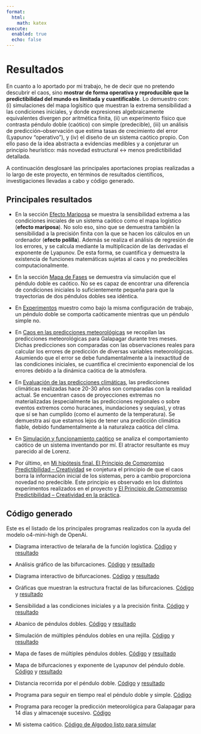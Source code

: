 ```yaml
---
format:
  html:
    math: katex
execute:
  enabled: true
  echo: false
---
```


# Resultados

En cuanto a lo aportado por mi trabajo, he de decir que no pretendo descubrir el caos, sino **mostrar de forma operativa y reproducible que la predictibilidad del mundo es limitada y cuantificable**. Lo demuestro con: (i) simulaciones del mapa logísitico que muestran la extrema sensibilidad a las condiciones iniciales, y donde expresiones algebraicamente equivalentes divergen por aritmética finita, (ii) un experimento físico que contrasta péndulo doble (caótico) con simple (predecible), (iii) un análisis de predicción–observación que estima tasas de crecimiento del error (Lyapunov “operativo”), y (iv) el diseño de un sistema caótico propio. Con ello paso de la idea abstracta a evidencias medibles y a conjeturar un principio heurístico: más novedad estructural ↔ menos predictibilidad detallada.

A continuación desglosaré las principales aportaciones propias realizadas a lo largo de este proyecto, en términos de resultados científicos, investigaciones llevadas a cabo y código generado.

## Principales resultados 

- En la sección [Efecto Mariposa](https://colacaos.github.io/ColaCAOS/01-logistica/lyapunov.html) se muestra la  sensibilidad extrema a las condiciones iniciales de un sistema caótico como el mapa logístico (**efecto mariposa**). No solo eso, sino que se demuestra también la sensibilidad a la precisión finita con la que se hacen los cálculos en un ordenador (**efecto polilla**). Además se realiza el análisis de regresión de los errores, y se calcula mediante la multiplicación de las derivadas el exponente de Lyapunov. De esta forma, se cuantifica y demuestra la existencia de funciones matemáticas sujetas al caos y no predecibles computacionalmente.

- En la sección [Mapa de Fases](https://colacaos.github.io/ColaCAOS/02-pendulo-doble/fractal.html) se demuestra vía simulación que el péndulo doble es caótico. No se es capaz de encontrar una diferencia de condiciones iniciales lo suficientemente pequeña para que la trayectorias de dos péndulos dobles sea idéntica. 

- En [Experimentos](https://colacaos.github.io/ColaCAOS/02-pendulo-doble/experimentos.html) muestro como bajo la misma configuración de trabajo, un péndulo doble se comporta caóticamente mientras que un péndulo simple no. 

- En [Caos en las predicciones meteorológicas](https://colacaos.github.io/ColaCAOS/03-meteorologia/predicciones.html) se recopilan las predicciones meteorológicas para Galapagar durante tres meses. Dichas predicciones son comparadas con las observaciones reales para calcular los errores de predicción de diversas variables meteorológicas. Asumiendo que el error se debe fundamentalmente a la inexactitud de las condiciones iniciales, se cuantifica el crecimiento exponencial de los errores debido a la dinámica caótica de la atmósfera.

- En [Evaluación de las predicciones climáticas](https://colacaos.github.io/ColaCAOS/04-clima/evaluacion.html), las predicciones climáticas realizadas hace 20-30 años son comparadas con la realidad actual. Se encuentran casos de proyecciones extremas no materializadas (especialmente las predicciones regionales o sobre eventos extremos como huracanes, inundaciones y sequías), y otras que sí se han cumplido (como el aumento de la temperatura). Se demuestra así que estamos lejos de tener una predicción climática fiable, debido fundamentalmente a la naturaleza caótica del clima. 

- En [Simulación y funcionamiento caótico](https://colacaos.github.io/ColaCAOS/05-experimentos/intro.html) se analiza el comportamiento caótico de un sistema inventando por mí. El atractor resultante es muy parecido al de Lorenz. 

- Por último, en [Mi hipótesis final. El Principio de Compromiso Predictibilidad – Creatividad](https://colacaos.github.io/ColaCAOS/06-filosofia/determinismo07.html) se conjetura el principio de que el caos borra la información inicial de los sistemas, pero a cambio proporciona novedad no predecible. Este principio es observado en los distintos experimentos realizados en el proyecto y [El Principio de Compromiso Predictibilidad – Creatividad en la práctica](https://colacaos.github.io/ColaCAOS/06-filosofia/determinismo08.html). 



## Código generado  

Este es el listado de los principales programas realizados con la ayuda del modelo o4-mini-high de OpenAi. 

* Diagrama interactivo de telaraña de la función logística. [Código](https://github.com/ColaCaos/ColaCAOS/blob/master/quarto/caos-libro/01-logistica/cobweb.qmd)  y [resultado](https://colacaos.github.io/ColaCAOS/01-logistica/cobweb.html) 

* Análisis gráfico de las bifurcaciones.  [Código](https://github.com/ColaCaos/ColaCAOS/blob/master/quarto/caos-libro/01-logistica/bifurcaciones.qmd)  y [resultado](https://colacaos.github.io/ColaCAOS/01-logistica/bifurcaciones.html)

* Diagrama interactivo de bifurcaciones.  [Código](https://github.com/ColaCaos/ColaCAOS/blob/master/quarto/caos-libro/01-logistica/simulacion.qmd)  y [resultado](https://colacaos.github.io/ColaCAOS/01-logistica/simulacion.html)

* Gráficas que muestran la estructura fractal de las bifurcaciones. [Código](https://github.com/ColaCaos/ColaCAOS/blob/master/quarto/caos-libro/01-logistica/Caos.qmd)  y [resultado](https://colacaos.github.io/ColaCAOS/01-logistica/Caos.html)

* Sensibilidad a las condiciones iniciales y a la precisión finita.  [Código](https://github.com/ColaCaos/ColaCAOS/blob/master/quarto/caos-libro/01-logistica/lyapunov.qmd)  y [resultado](https://colacaos.github.io/ColaCAOS/01-logistica/lyapunov.html)

* Abanico de péndulos dobles. [Código](https://github.com/ColaCaos/ColaCAOS/blob/master/pendulumFan.py)  y [resultado](https://colacaos.github.io/ColaCAOS/02-pendulo-doble/Pendulumabanico.mp4)

* Simulación de múltiples péndulos dobles en una rejilla. [Código](https://github.com/ColaCaos/ColaCAOS/blob/master/pendulumBoxes.py)  y [resultado](https://colacaos.github.io/ColaCAOS/02-pendulo-doble/PendulumCajas.mp4)

* Mapa de fases de múltiples péndulos dobles. [Código](https://github.com/ColaCaos/ColaCAOS/blob/master/pendulum720Animation.py)  y [resultado](https://colacaos.github.io/ColaCAOS/02-pendulo-doble/MapaFase.mp4)

* Mapa de bifurcaciones y exponente de Lyapunov del péndulo doble. [Código](https://github.com/ColaCaos/ColaCAOS/blob/master/PendulumLyapunov.py) y [resultado](https://colacaos.github.io/ColaCAOS/02-pendulo-doble/doble.html)

* Distancia recorrida por el péndulo doble. [Código](https://github.com/ColaCaos/ColaCAOS/blob/master/pendulumDistance.py)  y [resultado](https://colacaos.github.io/ColaCAOS/02-pendulo-doble/estadisticas.html)

* Programa para seguir en tiempo real el péndulo doble y simple. [Código](https://github.com/ColaCaos/ColaCAOS/blob/master/python/Tracker/TrackerRuben.py)

* Programa para recoger la predicción meteorológica para Galapagar para 14 días y almacenaje sucesivo. [Código](https://github.com/ColaCaos/ColaCAOS/blob/master/meteoblue/DailyScript.py)

* Mi sistema caótico. [Código de Algodoo listo para simular](https://colacaos.github.io/ColaCAOS/05-experimentos/NuevaRuedaCaoticaSimetricaAnilloConSinCanicasAceroFuenteMejoradaMasAgua_Transfer_Estadio_Inicial_0.phz)  







